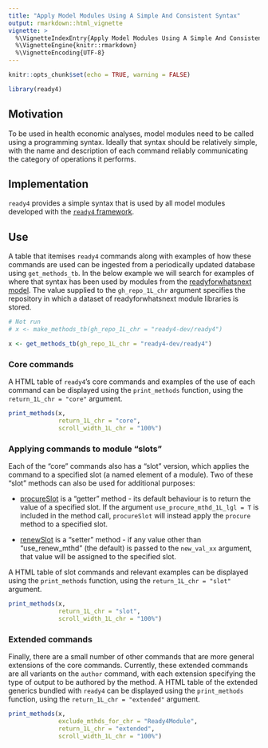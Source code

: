 ```yaml
---
title: "Apply Model Modules Using A Simple And Consistent Syntax"
output: rmarkdown::html_vignette
vignette: >
  %\VignetteIndexEntry{Apply Model Modules Using A Simple And Consistent Syntax}
  %\VignetteEngine{knitr::rmarkdown}
  %\VignetteEncoding{UTF-8}
---
```


```r
knitr::opts_chunk$set(echo = TRUE, warning = FALSE)
```
```r
library(ready4) 
```

## Motivation
To be used in health economic analyses, model modules need to be called using a programming syntax. Ideally that syntax should be relatively simple, with the name and description of each command reliably communicating the category of operations it performs.

## Implementation
`ready4` provides a simple syntax that is used by all model modules developed with the [`ready4` framework](https://www.ready4-dev.com/).

## Use
A table that itemises `ready4` commands along with examples of how these commands are used can be ingested from a periodically updated database using `get_methods_tb`. In the below example we will search for examples of where that syntax has been used by modules from the [readyforwhatsnext model](https://readyforwhatsnext.org/). The value supplied to the `gh_repo_1L_chr` argument specifies the repository in which a dataset of readyforwhatsnext module libraries is stored.

```r
# Not run
# x <- make_methods_tb(gh_repo_1L_chr = "ready4-dev/ready4")
```
```r
x <- get_methods_tb(gh_repo_1L_chr = "ready4-dev/ready4")
```

### Core commands
A HTML table of `ready4`'s core commands and examples of the use of each command can be displayed using the `print_methods` function, using the `return_1L_chr = "core"` argument. 

```r
print_methods(x,
              return_1L_chr = "core",
              scroll_width_1L_chr = "100%") 
```

### Applying commands to module "slots"
Each of the "core" commands also has a "slot" version, which applies the command to a specified slot (a named element of a module). Two of these "slot" methods can also be used for additional purposes:

 - [procureSlot](https://ready4-dev.github.io/ready4/reference/procureSlot-methods.html) is a "getter" method - its default behaviour is to return the value of a specified slot. If the argument `use_procure_mthd_1L_lgl = T` is included in the method call, `procureSlot` will instead apply the `procure` method to a specified slot.
 
 - [renewSlot](https://ready4-dev.github.io/ready4/reference/procureSlot-methods.html) is a "setter" method - if any value other than "use_renew_mthd" (the default) is passed to the `new_val_xx` argument, that value will be assigned to the specified slot.
 
A HTML table of slot commands and relevant examples can be displayed using the `print_methods` function, using the `return_1L_chr = "slot"` argument.

```r
print_methods(x,
              return_1L_chr = "slot",
              scroll_width_1L_chr = "100%")
```

### Extended commands
Finally, there are a small number of other commands that are more general extensions of the core commands. Currently, these extended commands are all variants on the `author` command, with each extension specifying the type of output to be authored by the method. A HTML table of the extended generics bundled with `ready4` can be displayed using the `print_methods` function, using the `return_1L_chr = "extended"` argument.

```r
print_methods(x,
              exclude_mthds_for_chr = "Ready4Module",
              return_1L_chr = "extended",
              scroll_width_1L_chr = "100%")
```

